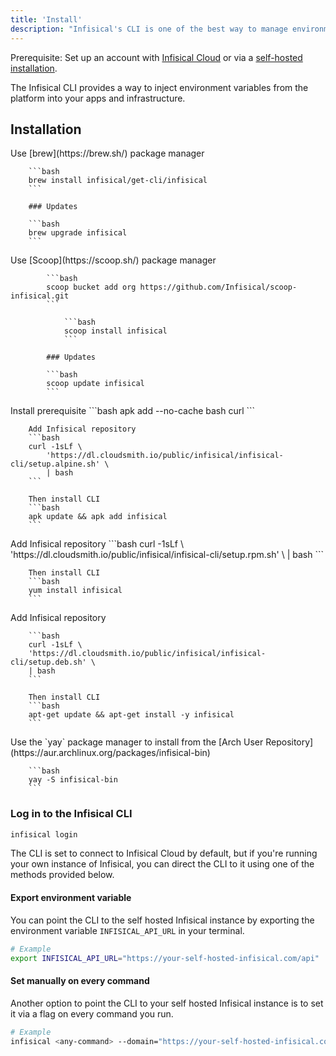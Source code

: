 ```yaml
---
title: 'Install'
description: "Infisical's CLI is one of the best way to manage environments and secrets. Install it here"
---
```


Prerequisite: Set up an account with [Infisical Cloud](https://app.infisical.com) or via a [self-hosted installation](/self-hosting/overview).

The Infisical CLI provides a way to inject environment variables from the platform into your apps and infrastructure.

## Installation

<Tabs>
   <Tab title="MacOS">
  	Use [brew](https://brew.sh/) package manager

    	```bash
    	brew install infisical/get-cli/infisical
    	```

    	### Updates

    	```bash
    	brew upgrade infisical
    	```

   </Tab>
   <Tab title="Windows">
      Use [Scoop](https://scoop.sh/) package manager

    		```bash
    		scoop bucket add org https://github.com/Infisical/scoop-infisical.git
    		```

    			```bash
    			scoop install infisical
    			```

    		### Updates

    		```bash
    		scoop update infisical
    		```

   </Tab>
	 <Tab title="Alpine">
	 Install prerequisite
		```bash
		apk add --no-cache bash curl
		```

    	Add Infisical repository
    	```bash
    	curl -1sLf \
    		'https://dl.cloudsmith.io/public/infisical/infisical-cli/setup.alpine.sh' \
    		| bash
    	```

    	Then install CLI
    	```bash
    	apk update && apk add infisical
    	```

   </Tab>
	 <Tab title="RedHat/CentOs/Amazon">
	 Add Infisical repository
		```bash
		curl -1sLf \
		'https://dl.cloudsmith.io/public/infisical/infisical-cli/setup.rpm.sh' \
		| bash
		```

    	Then install CLI
    	```bash
    	yum install infisical
    	```

   </Tab>
	 <Tab title="Debian/Ubuntu">
	 	Add Infisical repository 
			
		```bash
		curl -1sLf \
		'https://dl.cloudsmith.io/public/infisical/infisical-cli/setup.deb.sh' \
		| bash
		```

    	Then install CLI
    	```bash
    	apt-get update && apt-get install -y infisical
    	```

   </Tab>
	<Tab title="Arch Linux">
		Use the `yay` package manager to install from the [Arch User Repository](https://aur.archlinux.org/packages/infisical-bin)
			
		```bash
		yay -S infisical-bin
		```

   </Tab>
</Tabs>

### Log in to the Infisical CLI

```bash
infisical login
```

<Accordion title="Optional: point CLI to self-hosted">
The CLI is set to connect to Infisical Cloud by default, but if you're running your own instance of Infisical, you can direct the CLI to it using one of the methods provided below.

#### Export environment variable

You can point the CLI to the self hosted Infisical instance by exporting the environment variable `INFISICAL_API_URL` in your terminal.

```bash
# Example
export INFISICAL_API_URL="https://your-self-hosted-infisical.com/api"
```

#### Set manually on every command

Another option to point the CLI to your self hosted Infisical instance is to set it via a flag on every command you run.

```bash
# Example
infisical <any-command> --domain="https://your-self-hosted-infisical.com/api"
```

</Accordion>
